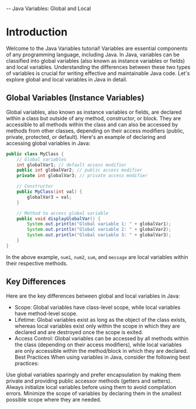 -- Java Variables: Global and Local

# Introduction
Welcome to the Java Variables tutorial! Variables are essential components of any programming language, including Java. In Java, variables can be classified into global variables (also known as instance variables or fields) and local variables. Understanding the differences between these two types of variables is crucial for writing effective and maintainable Java code. Let's explore global and local variables in Java in detail.

## Global Variables (Instance Variables)
Global variables, also known as instance variables or fields, are declared within a class but outside of any method, constructor, or block. They are accessible to all methods within the class and can also be accessed by methods from other classes, depending on their access modifiers (public, private, protected, or default). Here's an example of declaring and accessing global variables in Java:

```java
public class MyClass {
    // Global variables
    int globalVar1; // default access modifier
    public int globalVar2; // public access modifier
    private int globalVar3; // private access modifier

    // Constructor
    public MyClass(int val) {
        globalVar3 = val;
    }

    // Method to access global variable
    public void displayGlobalVar() {
        System.out.println("Global variable 1: " + globalVar1);
        System.out.println("Global variable 2: " + globalVar2);
        System.out.println("Global variable 3: " + globalVar3);
    }
}
```

In the above example, `num1`, `num2`, `sum`, and `message` are local variables within their respective methods.

## Key Differences
Here are the key differences between global and local variables in Java:

- Scope: Global variables have class-level scope, while local variables have method-level scope.
- Lifetime: Global variables exist as long as the object of the class exists, whereas local variables exist only within the scope in which they are declared and are destroyed once the scope is exited.
- Access Control: Global variables can be accessed by all methods within the class (depending on their access modifiers), while local variables are only accessible within the method/block in which they are declared.
Best Practices
When using variables in Java, consider the following best practices:

Use global variables sparingly and prefer encapsulation by making them private and providing public accessor methods (getters and setters).
Always initialize local variables before using them to avoid compilation errors.
Minimize the scope of variables by declaring them in the smallest possible scope where they are needed.